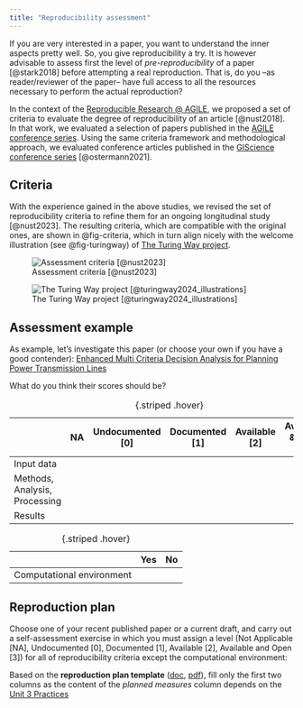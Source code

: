 ```yaml
---
title: "Reproducibility assessment"
---
```


If you are very interested in a paper, you want to understand the inner aspects pretty well. So, you give reproducibility a try. It is however advisable to assess first the level of *pre-reproducibility* of a paper [@stark2018] before attempting a real reproduction. That is, do you --as reader/reviewer of the paper-- have full access to all the resources necessary to perform the actual reproduction?

In the context of the [Reproducible Research \@ AGILE](https://reproducible-agile.github.io/), we proposed a set of criteria to evaluate the degree of reproducibility of an article [@nust2018]. In that work, we evaluated a selection of papers published in the [AGILE conference series](https://agile-gi.eu/). Using the same criteria framework and methodological approach, we evaluated conference articles published in the [GIScience conference series](https://giscience.org/) [@ostermann2021].

## Criteria

With the experience gained in the above studies, we revised the set of reproducibility criteria to refine them for an ongoing longitudinal study [@nust2023]. The resulting criteria, which are compatible with the original ones, are shown in @fig-criteria, which in turn align nicely with the welcome illustration (see @fig-turingway) of [The Turing Way project](https://book.the-turing-way.org/).

![Assessment criteria [@nust2023]](images/slides/assessmentRubric.png){#fig-criteria}

::: column-margin
![The Turing Way project [@turingway2024_illustrations]](https://book.the-turing-way.org/_images/reproducibility.jpg){#fig-turingway}
:::

## Assessment example

As example, let’s investigate this paper (or choose your own if you have a good contender): [Enhanced Multi Criteria Decision Analysis for Planning Power Transmission Lines](https://drops.dagstuhl.de/opus/volltexte/2018/9343/pdf/LIPIcs-GISCIENCE-2018-15.pdf)

What do you think their scores should be?

|                               | NA  | Undocumented \[0\] | Documented \[1\] | Available \[2\] | Available & open \[3\] |
|------------|------------|------------|------------|------------|------------|
| Input data                    |     |                    |                  |                 |                        |
| Methods, Analysis, Processing |     |                    |                  |                 |                        |
| Results                       |     |                    |                  |                 |                        |
: {.striped .hover}

|                           | Yes | No  |
|---------------------------|-----|-----|
| Computational environment |     |     |

: {.striped .hover}

## Reproduction plan

Choose one of your recent published paper or a current draft, and carry out a self-assessment exercise in which you must assign a level (Not Applicable \[NA\], Undocumented \[0\], Documented \[1\], Available \[2\], Available and Open \[3\]) for all of reproducibility criteria except the computational environment:

Based on the **reproduction plan template** ([doc](static/repro_plan.docx), [pdf](static/repro_plan.pdf)), fill only the first two columns as the content of the *planned measures* column depends on the [Unit 3 Practices](practices.qmd)
